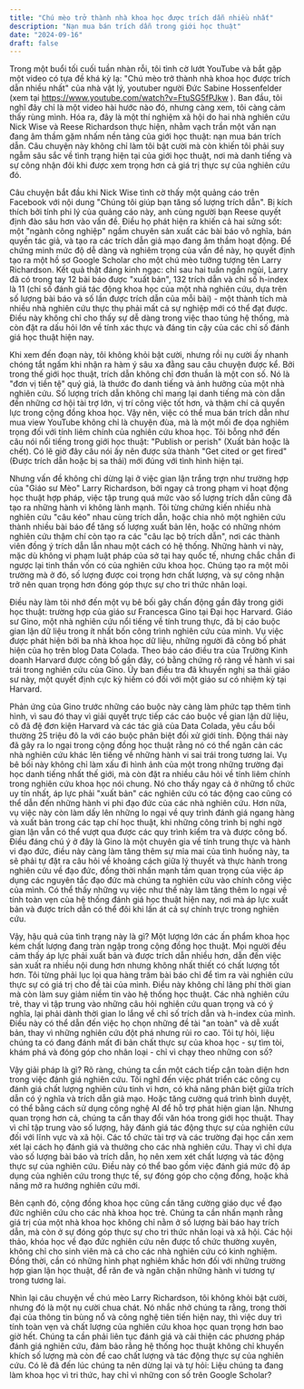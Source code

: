 ```yaml
---
title: "Chú mèo trở thành nhà khoa học được trích dẫn nhiều nhất"
description: "Nạn mua bán trích dẫn trong giới học thuật"
date: "2024-09-16"
draft: false
---
```


Trong một buổi tối cuối tuần nhàn rỗi, tôi tình cờ lướt YouTube và bắt gặp một video có tựa đề khá kỳ lạ: "Chú mèo trở thành nhà khoa học được trích dẫn nhiều nhất" của nhà vật lý, youtuber người Đức Sabine Hossenfelder (xem tại https://www.youtube.com/watch?v=FtuSG5fPJkw ). Ban đầu, tôi nghĩ đây chỉ là một video hài hước nào đó, nhưng càng xem, tôi càng cảm thấy rùng mình. Hóa ra, đây là một thí nghiệm xã hội do hai nhà nghiên cứu Nick Wise và Reese Richardson thực hiện, nhằm vạch trần một vấn nạn đang âm thầm gặm nhấm nền tảng của giới học thuật: nạn mua bán trích dẫn. Câu chuyện này không chỉ làm tôi bật cười mà còn khiến tôi phải suy ngẫm sâu sắc về tình trạng hiện tại của giới học thuật, nơi mà danh tiếng và sự công nhận đôi khi được xem trọng hơn cả giá trị thực sự của nghiên cứu đó.

Câu chuyện bắt đầu khi Nick Wise tình cờ thấy một quảng cáo trên Facebook với nội dung "Chúng tôi giúp bạn tăng số lượng trích dẫn". Bị kích thích bởi tính phi lý của quảng cáo này, anh cùng người bạn Reese quyết định đào sâu hơn vào vấn đề. Điều họ phát hiện ra khiến cả hai sửng sốt: một "ngành công nghiệp" ngầm chuyên sản xuất các bài báo vô nghĩa, bán quyền tác giả, và tạo ra các trích dẫn giả mạo đang âm thầm hoạt động. Để chứng minh mức độ dễ dàng và nghiêm trọng của vấn đề này, họ quyết định tạo ra một hồ sơ Google Scholar cho một chú mèo tưởng tượng tên Larry Richardson. Kết quả thật đáng kinh ngạc: chỉ sau hai tuần ngắn ngủi, Larry đã có trong tay 12 bài báo được "xuất bản", 132 trích dẫn và chỉ số h-index là 11 (chỉ số đánh giá tác động khoa học của một nhà nghiên cứu, dựa trên số lượng bài báo và số lần được trích dẫn của mỗi bài) - một thành tích mà nhiều nhà nghiên cứu thực thụ phải mất cả sự nghiệp mới có thể đạt được. Điều này không chỉ cho thấy sự dễ dàng trong việc thao túng hệ thống, mà còn đặt ra dấu hỏi lớn về tính xác thực và đáng tin cậy của các chỉ số đánh giá học thuật hiện nay.

Khi xem đến đoạn này, tôi không khỏi bật cười, nhưng rồi nụ cười ấy nhanh chóng tắt ngấm khi nhận ra hàm ý sâu xa đằng sau câu chuyện được kể. Bởi trong thế giới học thuật, trích dẫn không chỉ đơn thuần là một con số. Nó là "đơn vị tiền tệ" quý giá, là thước đo danh tiếng và ảnh hưởng của một nhà nghiên cứu. Số lượng trích dẫn không chỉ mang lại danh tiếng mà còn dẫn đến những cơ hội tài trợ lớn, vị trí công việc tốt hơn, và thậm chí cả quyền lực trong cộng đồng khoa học. Vậy nên, việc có thể mua bán trích dẫn như mua view YouTube không chỉ là chuyện đùa, mà là một mối đe dọa nghiêm trọng đối với tính liêm chính của nghiên cứu khoa học. Tôi bỗng nhớ đến câu nói nổi tiếng trong giới học thuật: "Publish or perish" (Xuất bản hoặc là chết). Có lẽ giờ đây câu nói ấy nên được sửa thành "Get cited or get fired" (Được trích dẫn hoặc bị sa thải) mới đúng với tình hình hiện tại.

Nhưng vấn đề không chỉ dừng lại ở việc gian lận trắng trợn như trường hợp của "Giáo sư Mèo" Larry Richardson, bởi ngay cả trong phạm vi hoạt động học thuật hợp pháp, việc tập trung quá mức vào số lượng trích dẫn cũng đã tạo ra những hành vi không lành mạnh. Tôi từng chứng kiến nhiều nhà nghiên cứu "câu kéo" nhau cùng trích dẫn, hoặc chia nhỏ một nghiên cứu thành nhiều bài báo để tăng số lượng xuất bản lên, hoặc có những nhóm nghiên cứu thậm chí còn tạo ra các "câu lạc bộ trích dẫn", nơi các thành viên đồng ý trích dẫn lẫn nhau một cách có hệ thống. Những hành vi này, mặc dù không vi phạm luật pháp của sở tại hay quốc tế, nhưng chắc chắn đi ngược lại tinh thần vốn có của nghiên cứu khoa học. Chúng tạo ra một môi trường mà ở đó, số lượng được coi trọng hơn chất lượng, và sự công nhận trở nên quan trọng hơn đóng góp thực sự cho tri thức nhân loại.

Điều này làm tôi nhớ đến một vụ bê bối gây chấn động gần đây trong giới học thuật: trường hợp của giáo sư Francesca Gino tại Đại học Harvard. Giáo sư Gino, một nhà nghiên cứu nổi tiếng về tính trung thực, đã bị cáo buộc gian lận dữ liệu trong ít nhất bốn công trình nghiên cứu của mình. Vụ việc được phát hiện bởi ba nhà khoa học dữ liệu, những người đã công bố phát hiện của họ trên blog Data Colada. Theo báo cáo điều tra của Trường Kinh doanh Harvard được công bố gần đây, có bằng chứng rõ ràng về hành vi sai trái trong nghiên cứu của Gino. Ủy ban điều tra đã khuyến nghị sa thải giáo sư này, một quyết định cực kỳ hiếm có đối với một giáo sư có nhiệm kỳ tại Harvard.

Phản ứng của Gino trước những cáo buộc này càng làm phức tạp thêm tình hình, vì sau đó thay vì giải quyết trực tiếp các cáo buộc về gian lận dữ liệu, cô đã đệ đơn kiện Harvard và các tác giả của Data Colada, yêu cầu bồi thường 25 triệu đô la với cáo buộc phân biệt đối xử giới tính. Động thái này đã gây ra lo ngại trong cộng đồng học thuật rằng nó có thể ngăn cản các nhà nghiên cứu khác lên tiếng về những hành vi sai trái trong tương lai. Vụ bê bối này không chỉ làm xấu đi hình ảnh của một trong những trường đại học danh tiếng nhất thế giới, mà còn đặt ra nhiều câu hỏi về tính liêm chính trong nghiên cứu khoa học nói chung. Nó cho thấy ngay cả ở những tổ chức uy tín nhất, áp lực phải "xuất bản" các nghiên cứu có tác động cao cũng có thể dẫn đến những hành vi phi đạo đức của các nhà nghiên cứu. Hơn nữa, vụ việc này còn làm dấy lên những lo ngại về quy trình đánh giá ngang hàng và xuất bản trong các tạp chí học thuật, khi những công trình bị nghi ngờ gian lận vẫn có thể vượt qua được các quy trình kiểm tra và được công bố. Điều đáng chú ý ở đây là Gino là một chuyên gia về tính trung thực và hành vi đạo đức, điều này càng làm tăng thêm sự mỉa mai của tình huống  này, ta sẽ phải tự đặt ra câu hỏi về khoảng cách giữa lý thuyết và thực hành trong nghiên cứu về đạo đức, đồng thời nhấn mạnh tầm quan trọng của việc áp dụng các nguyên tắc đạo đức mà chúng ta nghiên cứu vào chính công việc của mình. Có thể thấy những vụ việc như thế này làm tăng thêm lo ngại về tính toàn vẹn của hệ thống đánh giá học thuật hiện nay, nơi mà áp lực xuất bản và được trích dẫn có thể đôi khi lấn át cả sự chính trực trong nghiên cứu.

Vậy, hậu quả của tình trạng này là gì? Một lượng lớn các ấn phẩm khoa học kém chất lượng đang tràn ngập trong cộng đồng học thuật. Mọi người đều cảm thấy áp lực phải xuất bản và được trích dẫn nhiều hơn, dẫn đến việc sản xuất ra nhiều nội dung hơn nhưng không nhất thiết có chất lượng tốt hơn. Tôi từng phải lục lọi qua hàng trăm bài báo chỉ để tìm ra vài nghiên cứu thực sự có giá trị cho đề tài của mình. Điều này không chỉ lãng phí thời gian mà còn làm suy giảm niềm tin vào hệ thống học thuật. Các nhà nghiên cứu trẻ, thay vì tập trung vào những câu hỏi nghiên cứu quan trọng và có ý nghĩa, lại phải dành thời gian lo lắng về chỉ số trích dẫn và h-index của mình. Điều này có thể dẫn đến việc họ chọn những đề tài "an toàn" và dễ xuất bản, thay vì những nghiên cứu đột phá nhưng rủi ro cao. Tôi tự hỏi, liệu chúng ta có đang đánh mất đi bản chất thực sự của khoa học - sự tìm tòi, khám phá và đóng góp cho nhân loại - chỉ vì chạy theo những con số?

Vậy giải pháp là gì? Rõ ràng, chúng ta cần một cách tiếp cận toàn diện hơn trong việc đánh giá nghiên cứu. Tôi nghĩ đến việc phát triển các công cụ đánh giá chất lượng nghiên cứu tinh vi hơn, có khả năng phân biệt giữa trích dẫn có ý nghĩa và trích dẫn giả mạo. Hoặc tăng cường quá trình bình duyệt, có thể bằng cách sử dụng công nghệ AI để hỗ trợ phát hiện gian lận. Nhưng quan trọng hơn cả, chúng ta cần thay đổi văn hóa trong giới học thuật. Thay vì chỉ tập trung vào số lượng, hãy đánh giá tác động thực sự của nghiên cứu đối với lĩnh vực và xã hội. Các tổ chức tài trợ và các trường đại học cần xem xét lại cách họ đánh giá và thưởng cho các nhà nghiên cứu. Thay vì chỉ dựa vào số lượng bài báo và trích dẫn, họ nên xem xét chất lượng và tác động thực sự của nghiên cứu. Điều này có thể bao gồm việc đánh giá mức độ áp dụng của nghiên cứu trong thực tế, sự đóng góp cho cộng đồng, hoặc khả năng mở ra hướng nghiên cứu mới.

Bên cạnh đó, cộng đồng khoa học cũng cần tăng cường giáo dục về đạo đức nghiên cứu cho các nhà khoa học trẻ. Chúng ta cần nhấn mạnh rằng giá trị của một nhà khoa học không chỉ nằm ở số lượng bài báo hay trích dẫn, mà còn ở sự đóng góp thực sự cho tri thức nhân loại và xã hội. Các hội thảo, khóa học về đạo đức nghiên cứu nên được tổ chức thường xuyên, không chỉ cho sinh viên mà cả cho các nhà nghiên cứu có kinh nghiệm. Đồng thời, cần có những hình phạt nghiêm khắc hơn đối với những trường hợp gian lận học thuật, để răn đe và ngăn chặn những hành vi tương tự trong tương lai.

Nhìn lại câu chuyện về chú mèo Larry Richardson, tôi không khỏi bật cười, nhưng đó là một nụ cười chua chát. Nó nhắc nhở chúng ta rằng, trong thời đại của thông tin bùng nổ và công nghệ tiên tiến hiện nay, thì việc duy trì tính toàn vẹn và chất lượng của nghiên cứu khoa học quan trọng hơn bao giờ hết. Chúng ta cần phải liên tục đánh giá và cải thiện các phương pháp đánh giá nghiên cứu, đảm bảo rằng hệ thống học thuật không chỉ khuyến khích số lượng mà còn đề cao chất lượng và tác động thực sự của nghiên cứu. Có lẽ đã đến lúc chúng ta nên dừng lại và tự hỏi: Liệu chúng ta đang làm khoa học vì tri thức, hay chỉ vì những con số trên Google Scholar?

